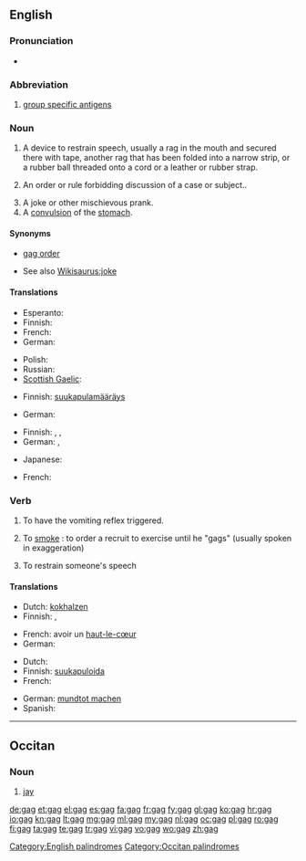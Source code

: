 ==English==

===Pronunciation===
* {{rhymes|æɡ}}

===Abbreviation===
{{infl|en|abbreviation}}
{{wikipedia|Group-specific antigen}}

# [[group specific antigens]]

===Noun===
{{en-noun}}

# A device to restrain speech, usually a rag in the mouth and secured there with tape, another rag that has been folded into a narrow strip, or a rubber ball threaded onto a cord or a leather or rubber strap.
# {{legal}} An order or rule forbidding discussion of a case or subject..
# A joke or other mischievous prank.
# A [[convulsion]] of the [[stomach]].

====Synonyms====
* {{sense|legal}} [[gag order]]
* {{sense|joke}} See also [[Wikisaurus:joke]]

====Translations====
{{trans-top|A device to restrain speech}}
* Esperanto: {{t|eo|buŝoŝtopilo|xs=Esperanto}}
* Finnish: {{t-|fi|suukapula}}
* French: {{t+|fr|bâillon|m}}
* German: {{t+|de|Knebel|m}}
{{trans-mid}}
* Polish: {{t+|pl|knebel|m}}
* Russian: {{t|ru|кляп|m|tr=kljap}}
* [[Scottish Gaelic]]: {{t-|gd|glas-ghuib|f|xs=Scottish Gaelic}}
{{trans-bottom}}

{{trans-top|An order or rule forbidding discussion of a case or subject}}
* Finnish: [[suukapulamääräys]]
{{trans-mid}}
* German: {{t-|de|Maulkorberlass|m}}
{{trans-bottom}}

{{trans-top|A joke or other mischievous prank}}
* Finnish: {{t+|fi|vitsi}}, {{t+|fi|pila}}, {{t|fi|kepponen}}
* German: {{t+|de|Witz|m}}, {{t+|de|Gag|m}}
{{trans-mid}}
* Japanese: {{t|ja|ギャグ|tr=gyagu}}
{{trans-bottom}}

{{trans-top|A convulsion of the stomach}}
* French: {{t|fr|haut-le-coeur}}
{{trans-mid}}
{{trans-bottom}}

===Verb===
{{en-verb|gags|gagging|gagged}}

# To have the vomiting reflex triggered.
# {{rfc-sense}} {{context|U.S. Army|slang}} To [[smoke#Transitive_verb|smoke]] : to order a recruit to exercise until he "gags" (usually spoken in exaggeration)
# To restrain someone's speech

====Translations====
{{trans-top|To have the vomiting reflex triggered}}
* Dutch: [[kokhalzen]]
* Finnish: {{t-|fi|yökätä}}, {{t-|fi|kakistella}}
{{trans-mid}}
* French: avoir un [[haut-le-cœur]]
* German: {{t-|de|würgen}}
{{trans-bottom}}

{{trans-top|To restrain someone's speech}}
* Dutch: {{t|nl|knevelen}}
* Finnish: [[suukapuloida]]
* French: {{t+|fr|bâillonner}}
{{trans-mid}}
* German: [[mundtot machen]]
* Spanish: {{t|es|amordazar}}
{{trans-bottom}}

[[Category:English palindromes]]

----

==Occitan==

===Noun===
{{oc-noun|m}}

# [[jay]]

[[Category:Occitan palindromes]]

[[de:gag]]
[[et:gag]]
[[el:gag]]
[[es:gag]]
[[fa:gag]]
[[fr:gag]]
[[fy:gag]]
[[gl:gag]]
[[ko:gag]]
[[hr:gag]]
[[io:gag]]
[[kn:gag]]
[[lt:gag]]
[[mg:gag]]
[[ml:gag]]
[[my:gag]]
[[nl:gag]]
[[oc:gag]]
[[pl:gag]]
[[ro:gag]]
[[fi:gag]]
[[ta:gag]]
[[te:gag]]
[[tr:gag]]
[[vi:gag]]
[[vo:gag]]
[[wo:gag]]
[[zh:gag]]